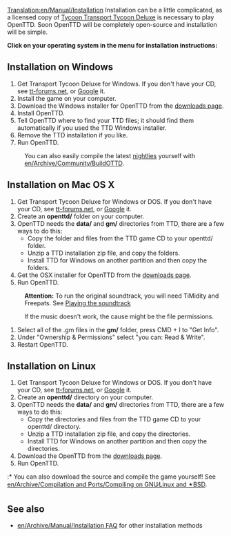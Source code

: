 [[Translation:en/Manual/Installation]]
{{en/Manual/Navigation}}
Installation can be a little complicated, as a licensed copy of [https://www.wikipedia.org/wiki/Transport Tycoon Transport Tycoon Deluxe] is necessary to play OpenTTD.  Soon OpenTTD will be completely open-source and installation will be simple.

'''Click on your operating system in the menu for installation instructions:'''

== Installation on Windows ==
#Get Transport Tycoon Deluxe for Windows. If you don't have your CD, see [http://www.tt-forums.net/viewtopic.php?t=3407 tt-forums.net], or [http://www.google.com/search?q=transport+tycoon+deluxe Google] it.
#Install the game on your computer.
#Download the Windows installer for OpenTTD from the [http://www.openttd.org/downloads.php downloads page].
#Install OpenTTD.
#Tell OpenTTD where to find your TTD files; it should find them automatically if you used the TTD Windows installer.
#Remove the TTD installation if you like.
#Run OpenTTD.


: You can also easily compile the latest [[en/Archive/Community/Nightly build|nightlies]] yourself with [[en/Archive/Community/BuildOTTD]].

== Installation on Mac OS X ==
#Get Transport Tycoon Deluxe for Windows or DOS. If you don't have your CD, see [http://www.tt-forums.net/viewtopic.php?t=3407 tt-forums.net], or [http://www.google.com/search?q=transport+tycoon+deluxe Google] it.
#Create an '''openttd/''' folder on your computer.
#OpenTTD needs the '''data/''' and '''gm/''' directories from TTD, there are a few ways to do this:
#* Copy the folder and files from the TTD game CD to your openttd/ folder.
#* Unzip a TTD installation zip file, and copy the folders.
#* Install TTD for Windows on another partition and then copy the folders.
#Get the OSX installer for OpenTTD from the [http://www.openttd.org/downloads.php downloads page].
#Run OpenTTD.


:'''Attention:''' To run the original soundtrack, you will need TiMidity and Freepats. See [[en/Archive/Compilation and Ports/Compiling on GNU∕Linux and 🟉BSD#playing-the-soundtrack|Playing the soundtrack]]



:If the music doesn't work, the cause might be the file permissions.
#Select all of the .gm files in the '''gm/''' folder, press CMD + I to "Get Info".
#Under "Ownership & Permissions" select "you can: Read & Write".
#Restart OpenTTD.

== Installation on Linux ==
#Get Transport Tycoon Deluxe for Windows or DOS.  If you don't have your CD, see [http://www.tt-forums.net/viewtopic.php?t=3407 tt-forums.net], or [http://www.google.com/search?q=transport+tycoon+deluxe Google] it.
#Create an '''openttd/''' directory on your computer.
#OpenTTD needs the '''data/''' and '''gm/''' directories from TTD, there are a few ways to do this:
#* Copy the directories and files from the TTD game CD to your openttd/ directory.
#* Unzip a TTD installation zip file, and copy the directories.
#* Install TTD for Windows on another partition and then copy the directories.
#Download the OpenTTD from the [http://www.openttd.org/downloads.php downloads page].
#Run OpenTTD.

:* You can also download the source and compile the game yourself! See [[en/Archive/Compilation and Ports/Compiling on GNU∕Linux and 🟉BSD]].

== See also ==
* [[en/Archive/Manual/Installation FAQ]] for other installation methods